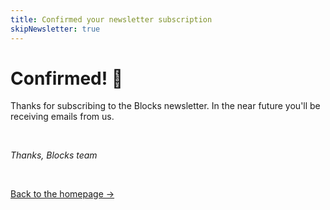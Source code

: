 ```yaml
---
title: Confirmed your newsletter subscription
skipNewsletter: true
---
```



# Confirmed! 🎉

Thanks for subscribing to the Blocks newsletter. In the near future you'll be receiving emails from us.

<br />

_Thanks,_
_Blocks team_

<br />

[Back to the homepage &rarr;](/)
